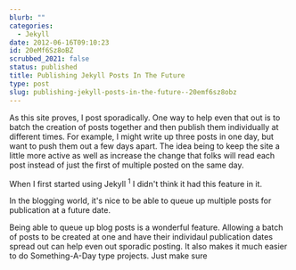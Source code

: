 ```yaml
---
blurb: ""
categories:
  - Jekyll
date: 2012-06-16T09:10:23
id: 20eMf6Sz8oBZ
scrubbed_2021: false
status: published
title: Publishing Jekyll Posts In The Future
type: post
slug: publishing-jekyll-posts-in-the-future--20emf6sz8obz
---
```


As this site proves, I post sporadically. One way to help even that out is to batch the creation of posts together and then publish them individually at different times. For example, I might write up three posts in one day, but want to push them out a few days apart. The idea being to keep the site a little more active as well as increase the change that folks will read each post instead of just the first of multiple posted on the same day. 

When I first started using Jekyll <sup>1</sup> I didn't think it had this feature in it. 


In the blogging world, it's nice to be able to queue up multiple posts for publication at a future date. 

Being able to queue up blog posts is a wonderful feature. Allowing a batch of posts to be created at one and have their individaul publication dates spread out can help even out sporadic posting. It also makes it much easier to do Something-A-Day type projects. Just make sure